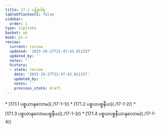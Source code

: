 ```yaml
---
title: 17.1 ပဋိစ္စဝါရ
tableOfContents: false
sidebar:
  order: 1
type: tipitaka
basket: ab
book: p1-2
review:
  current: review
  updated: '2025-10-27T21:47:43.011337'
  updated_by: ''
  notes: ''
  history:
  - state: review
    date: '2025-10-27T21:47:43.011337'
    updated_by: ''
    notes: ''
    previous_state: draft
---
```



<ReviewStatus review={frontmatter.review} showDetails={true} />

<HypothesisAnnotation frontmatter={frontmatter} />

<DynamicBreadcrumb />



<TableOfContents book="p1-2" section="17.1">
* [17.1.1 ပစ္စယာနုလောမ](./17-1-1/)
* [17.1.2 ပစ္စယပစ္စနီယ](./17-1-2/)
* [17.1.3 ပစ္စယာနုလောမပစ္စနီယ](./17-1-3/)
* [17.1.4 ပစ္စယပစ္စနီယာနုလောမ](./17-1-4/)
</TableOfContents>